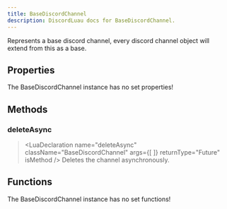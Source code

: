 ```yaml
---
title: BaseDiscordChannel
description: DiscordLuau docs for BaseDiscordChannel.
---
```

[//]: # (This file was automatically compiled through the Generator luau code under this repository)
[//]: # (if you want to edit the documentation of discord-luau, please write changes)
[//]: # (to the discord-luau repository itself, we extract the comments from discord-luau and translate)
[//]: # (them into markdown files that Nextra can interpret!)

[//]: # (----- DOCUMENT IMPORTS ----- )


[//]: # (----- DOCUMENT DESCRIPTION ----- )

Represents a base discord channel, every discord channel object will extend from this as a base.

[//]: # (----- DOCUMENT PROPERTIES ----- )

## Properties

The BaseDiscordChannel instance has no set properties!

[//]: # (----- DOCUMENT METHODS ----- )

## Methods

### deleteAsync

> <LuaDeclaration name="deleteAsync" className="BaseDiscordChannel" args={[  ]} returnType="Future" isMethod />
Deletes the channel asynchronously.

[//]: # (----- DOCUMENT FUNCTIONS ----- )

## Functions

The BaseDiscordChannel instance has no set functions!

